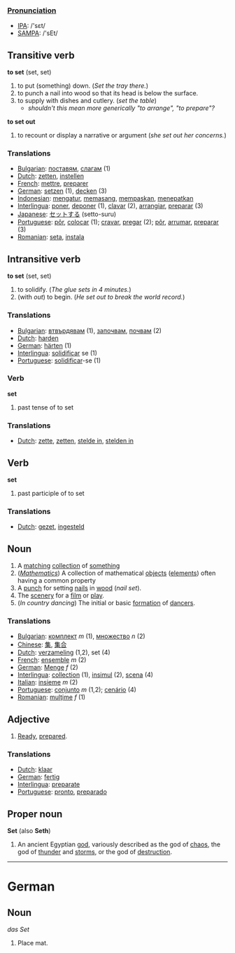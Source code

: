 === [[Pronunciation]] ===
*[[w:IPA|IPA]]: /'sεt/
*[[w:SAMPA|SAMPA]]: /'sEt/

== Transitive verb ==

'''to set''' (set, set)

# to put (something) down.  (''Set the tray there.'')
# to punch a nail into wood so that its head is below the surface.
# to supply with dishes and cutlery. (''set the table'')
#*''shouldn't this mean more generically "to arrange", "to prepare"?''

'''to set out'''
# to recount or display a narrative or argument (''she set out her concerns.'')

=== Translations ===
*[[Bulgarian]]: [[поставям]], [[слагам]] (1)
*[[Dutch]]: [[zetten]], [[instellen]]
*[[French]]: [[mettre]], [[preparer]]
*[[German]]: [[setzen]] (1), [[decken]] (3)
*[[Indonesian]]: [[atur|mengatur]], [[pasang|memasang]], [[pas|mempaskan]], [[tepat|menepatkan]]
*[[Interlingua]]: [[poner]], [[deponer]] (1), [[clavar]] (2), [[arrangiar]], [[preparar]] (3)
*[[Japanese]]: [[セット]]する (setto-suru)
*[[Portuguese]]: [[pôr]], [[colocar]] (1); [[cravar]], [[pregar]] (2); [[pôr]], [[arrumar]], [[preparar]] (3)
*[[Romanian]]: [[seta]], [[instala]]

== Intransitive verb ==

'''to set''' (set, set)

# to solidify. (''The glue sets in 4 minutes.'')
# (with ''out'') to begin.  (''He set out to break the world record.'')

=== Translations ===

*[[Bulgarian]]: [[втвърдявам]] (1), [[започвам]], [[почвам]] (2)
*[[Dutch]]: [[harden]]
*[[German]]: [[härten]] (1)
*[[Interlingua]]: [[solidificar]] se (1)
*[[Portuguese]]: [[solidificar]]-se (1)

=== Verb ===

'''set'''

# past tense of to set

=== Translations ===
*[[Dutch]]: [[zette]], [[zetten]], [[stelde in]], [[stelden in]]

== Verb ==

'''set'''

# past participle of to set

=== Translations ===
*[[Dutch]]: [[gezet]], [[ingesteld]]

== Noun ==

# A [[match]]ing [[collection]] of [[something]]
# (''[[Mathematics]]'') A collection of mathematical [[object]]s ([[element]]s) often having a common property
# A [[punch]] for setting [[nail]]s in [[wood]] (''nail set'').
# The [[scenery]] for a [[film]] or [[play]].
# (''In country dancing'') The initial or basic [[formation]] of [[dancer]]s.

=== Translations ===
*[[Bulgarian]]: [[комплект]] ''m'' (1), [[множество]] ''n'' (2)
*[[Chinese]]: [[集]], [[集合]]
*[[Dutch]]: [[verzameling]] (1,2), set (4)
*[[French]]:  [[ensemble]] ''m'' (2)
*[[German]]: [[Menge]] ''f'' (2)
*[[Interlingua]]: [[collection]] (1), [[insimul]] (2), [[scena]] (4)
*[[Italian]]: [[insieme]] ''m'' (2)
*[[Portuguese]]: [[conjunto]] ''m'' (1,2); [[cenário]] (4)
*[[Romanian]]: [[mulţime]] ''f'' (1)

== Adjective==

# [[Ready]], [[prepared]].

===Translations===
*[[Dutch]]: [[klaar]]
*[[German]]: [[fertig]]
*[[Interlingua]]: [[preparate]]
*[[Portuguese]]: [[pronto]], [[preparado]]

== Proper noun ==
'''Set''' (also '''Seth''')

# An ancient Egyptian [[god]], variously described as the god of [[chaos]], the god of [[thunder]] and [[storms]], or the god of [[destruction]].

----
=German=
==Noun==
''das Set''

# Place mat.